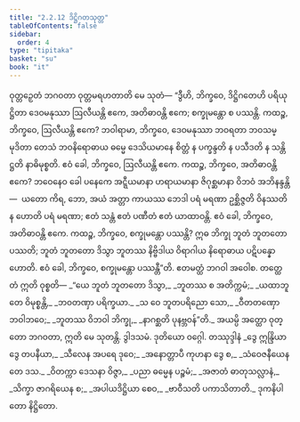 ```yaml
---
title: "2.2.12 ဒိဋ္ဌိဂတသုတ္တ"
tableOfContents: false
sidebar:
  order: 4
type: "tipitaka"
basket: "su"
book: "it"
---
```



<DynamicBreadcrumb />

<Division number="49" book="it">

<Paragraph number="313" book="it">
ဝုတ္တဉှေတံ ဘဂဝတာ ဝုတ္တမရဟတာတိ မေ သုတံ—
</Paragraph>

<Paragraph number="314" book="it">
“ဒွီဟိ, ဘိက္ခဝေ, ဒိဋ္ဌိဂတေဟိ ပရိယုဋ္ဌိတာ ဒေဝမနုဿာ ဩလီယန္တိ ဧကေ, အတိဓာဝန္တိ ဧကေ; စက္ခုမန္တော စ ပဿန္တိ.
</Paragraph>

<Paragraph number="315" book="it">
ကထဉ္စ, ဘိက္ခဝေ, ဩလီယန္တိ ဧကေ? ဘဝါရာမာ, ဘိက္ခဝေ, ဒေဝမနုဿာ ဘဝရတာ ဘဝသမ္မုဒိတာ တေသံ ဘဝနိရောဓာယ ဓမ္မေ ဒေသိယမာနေ စိတ္တံ န ပက္ခန္ဒတိ န ပသီဒတိ န သန္တိဋ္ဌတိ နာဓိမုစ္စတိ. ဧဝံ ခေါ, ဘိက္ခဝေ, ဩလီယန္တိ ဧကေ.
</Paragraph>

<Paragraph number="316" book="it">
ကထဉ္စ, ဘိက္ခဝေ, အတိဓာဝန္တိ ဧကေ? ဘဝေနေဝ ခေါ ပနေကေ အဋ္ဋီယမာနာ ဟရာယမာနာ ဇိဂုစ္ဆမာနာ ဝိဘဝံ အဘိနန္ဒန္တိ—  ယတော ကိရ, ဘော, အယံ အတ္တာ ကာယဿ ဘေဒါ ပရံ မရဏာ ဥစ္ဆိဇ္ဇတိ ဝိနဿတိ န ဟောတိ ပရံ မရဏာ; ဧတံ သန္တံ ဧတံ ပဏီတံ ဧတံ ယာထာဝန္တိ. ဧဝံ ခေါ, ဘိက္ခဝေ, အတိဓာဝန္တိ ဧကေ.
</Paragraph>

<Paragraph number="317" book="it">
ကထဉ္စ, ဘိက္ခဝေ, စက္ခုမန္တော ပဿန္တိ? ဣဓ ဘိက္ခု ဘူတံ ဘူတတော ပဿတိ; ဘူတံ ဘူတတော ဒိသွာ ဘူတဿ နိဗ္ဗိဒါယ ဝိရာဂါယ နိရောဓာယ ပဋိပန္နော ဟောတိ. ဧဝံ ခေါ, ဘိက္ခဝေ, စက္ခုမန္တော ပဿန္တီ”တိ. ဧတမတ္ထံ ဘဂဝါ အဝေါစ. တတ္ထေတံ ဣတိ ဝုစ္စတိ—
</Paragraph>

<Paragraph number="318" type="verses" book="it">
_“ယေ ဘူတံ ဘူတတော ဒိသွာ,_  
_ဘူတဿ စ အတိက္ကမံ;_  
_ယထာဘူတေ ဝိမုစ္စန္တိ,_  
_ဘဝတဏှာ ပရိက္ခယာ._  

</Paragraph>

<Paragraph number="319" type="verses" book="it">
_သ ဝေ ဘူတပရိညော သော,_  
_ဝီတတဏှော ဘဝါဘဝေ;_  
_ဘူတဿ ဝိဘဝါ ဘိက္ခု,_  
_နာဂစ္ဆတိ ပုနဗ္ဘဝန်”တိ._  

</Paragraph>

<Paragraph number="320" book="it">
အယမ္ပိ အတ္ထော ဝုတ္တော ဘဂဝတာ, ဣတိ မေ သုတန္တိ.

</Paragraph>
</Division>

<Paragraph number="321" type="center" book="it">
ဒွါဒသမံ.



</Paragraph>

<Paragraph number="322" type="center" book="it">
ဒုတိယော ဝဂ္ဂေါ.



</Paragraph>

<Paragraph number="323" type="center" book="it">
တဿုဒ္ဒါနံ


</Paragraph>

<Paragraph number="324" type="verses" book="it">
_ဒွေ ဣန္ဒြိယာ ဒွေ တပနီယာ,_  
_သီလေန အပရေ ဒုဝေ;_  
_အနောတ္တာပီ ကုဟနာ ဒွေ စ,_  
_သံဝေဇနီယေန တေ ဒသ._  

</Paragraph>

<Paragraph number="325" type="verses" book="it">
_ဝိတက္ကာ ဒေသနာ ဝိဇ္ဇာ,_  
_ပညာ ဓမ္မေန ပဉ္စမံ;_  
_အဇာတံ ဓာတုသလ္လာနံ,_  
_သိက္ခာ ဇာဂရိယေန စ;_  
_အပါယဒိဋ္ဌိယာ စေဝ,_  
_ဗာဝီသတိ ပကာသိတာတိ._  


</Paragraph>

<Paragraph number="326" type="center" book="it">
ဒုကနိပါတော နိဋ္ဌိတော.
</Paragraph>